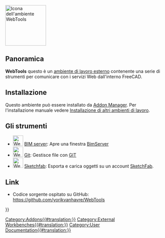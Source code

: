 <languages/>
[[Image:WebTools workbench icon.svg|thumb|128px|Icona dell'ambiente WebTools]]

==Panoramica==
'''WebTools''' questo è un [[External workbenches/it|ambiente di lavoro esterno]] contenente una serie di strumenti per comunicare con i servizi Web dall'interno FreeCAD.

<span id="Installation"></span>
==Installazione==

Questo ambiente può essere installato da [[Std_AddonMgr/it|Addon Manager]]. Per l'installazione manuale vedere [[Installing_more_workbench/it|Installazione di altri ambienti di lavoro]].

<span id="Tools"></span>
==Gli strumenti==

* [[Image:WebTools_BimServer.svg|32px]] [[WebTools_BimServer/it|BIM server]]: Apre una finestra [http://www.bimserver.org BimServer]
* [[Image:WebTools_Git.svg|32px]] [[WebTools_Git/it|Git]]: Gestisce file con [https://en.wikipedia.org/wiki/Git_%28software%29 GIT]
* [[Image:WebTools_Sketchfab.svg|32px]] [[WebTools_Sketchfab/it|Sketchfab]]: Esporta e carica oggetti su un account [http://www.sketchfab.com SketchFab].

<span id="Links"></span>
==Link==

*Codice sorgente ospitato su GitHub: https://github.com/yorikvanhavre/WebTools


{{Userdocnavi{{#translation:}}}}
[[Category:Addons{{#translation:}}]]
[[Category:External Workbenches{{#translation:}}]]
[[Category:User Documentation{{#translation:}}]]
{{clear}}